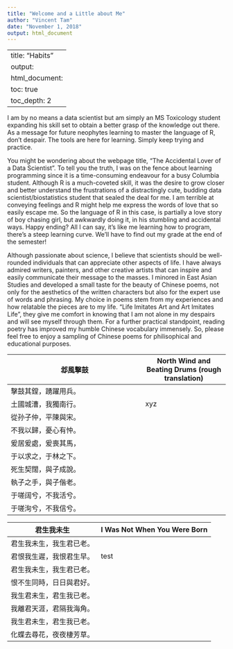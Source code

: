 ```yaml
---
title: "Welcome and a Little about Me"
author: "Vincent Tam"
date: "November 1, 2018"
output: html_document
---
```

---
title: "Habits"
output:
  html_document:
    toc: true
    toc_depth: 2
---
I am by no means a data scientist but am simply an MS Toxicology student expanding his skill set to obtain a better grasp of the knowledge out there. As a message for future neophytes learning to master the language of R, don't despair. The tools are here for learning. Simply keep trying and practice.  

You might be wondering about the webpage title, "The Accidental Lover of a Data Scientist". To tell you the truth, I was on the fence about learning programming since it is a time-consuming endeavour for a busy Columbia student. Although R is a much-coveted skill, it was the desire to grow closer and better understand the frustrations of a distractingly cute, budding data scientist/biostatistics student that sealed the deal for me. I am terrible at conveying feelings and R might help me express the words of love that so easily escape me. So the language of R in this case, is partially a love story of boy chasing girl, but awkwardly doing it, in his stumbling and accidental ways. Happy ending? All I can say, it's like me learning how to program, there's a steep learning curve. We'll have to find out my grade at the end of the semester!  

Although passionate about science, I believe that scientists should be well-rounded individuals that can appreciate other aspects of life. I have always admired writers, painters, and other creative artists that can inspire and easily communicate their message to the masses. I minored in East Asian Studies and developed a small taste for the beauty of Chinese poems, not only for the aesthetics of the written characters but also for the expert use of words and phrasing. My choice in poems stem from my experiences and how relatable the pieces are to my life. "Life Imitates Art and Art Imitates Life", they give me comfort in knowing that I am not alone in my despairs and will see myself through them. For a further practical standpoint, reading poetry has improved my humble Chinese vocabulary immensely. So, please feel free to enjoy a sampling of Chinese poems for philisophical and educational purposes.   
  
邶風擊鼓              |  North Wind and Beating Drums (rough translation)
--------------------- | -------------
擊鼓其鏜，踴躍用兵。  |
土國城漕，我獨南行。  | xyz
從孙子仲，平陳與宋。  |    | Content Cell
不我以歸，憂心有忡。  |
爰居爰處，爰喪其馬，  |
于以求之，于林之下。  |
死生契闊，與子成說。  |
執子之手，與子偕老。  |
于嗟阔兮，不我活兮。  |
于嗟洵兮，不我信兮。  |  


君生我未生              |  I Was Not When You Were Born
------------------------|--------------------------------
君生我未生，我生君已老。|  
君恨我生遲，我恨君生早。|  test
君生我未生，我生君已老。|  
恨不生同時，日日與君好。|  
我生君未生，君生我已老。|  
我離君天涯，君隔我海角。|  
我生君未生，君生我已老。|  
化蝶去尋花，夜夜棲芳草。|